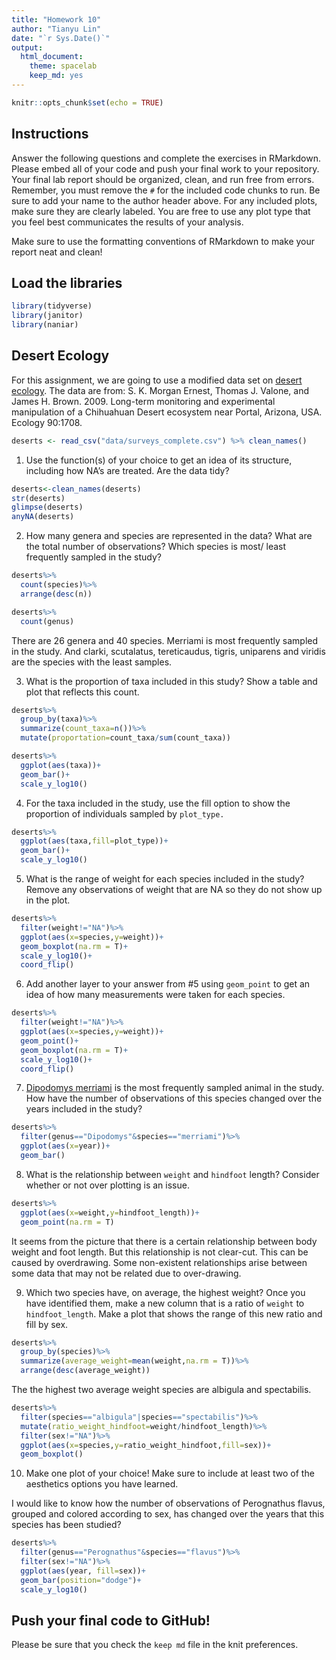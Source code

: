 ```yaml
---
title: "Homework 10"
author: "Tianyu Lin"
date: "`r Sys.Date()`"
output:
  html_document: 
    theme: spacelab
    keep_md: yes
---
```


```r
knitr::opts_chunk$set(echo = TRUE)
```

## Instructions
Answer the following questions and complete the exercises in RMarkdown. Please embed all of your code and push your final work to your repository. Your final lab report should be organized, clean, and run free from errors. Remember, you must remove the `#` for the included code chunks to run. Be sure to add your name to the author header above. For any included plots, make sure they are clearly labeled. You are free to use any plot type that you feel best communicates the results of your analysis.  

Make sure to use the formatting conventions of RMarkdown to make your report neat and clean!  

## Load the libraries
```r
library(tidyverse)
library(janitor)
library(naniar)
``` 

## Desert Ecology
For this assignment, we are going to use a modified data set on [desert ecology](http://esapubs.org/archive/ecol/E090/118/). The data are from: S. K. Morgan Ernest, Thomas J. Valone, and James H. Brown. 2009. Long-term monitoring and experimental manipulation of a Chihuahuan Desert ecosystem near Portal, Arizona, USA. Ecology 90:1708.
```r
deserts <- read_csv("data/surveys_complete.csv") %>% clean_names()
```

1. Use the function(s) of your choice to get an idea of its structure, including how NA's are treated. Are the data tidy?  
```r
deserts<-clean_names(deserts)
str(deserts)
glimpse(deserts)
anyNA(deserts)
```

2. How many genera and species are represented in the data? What are the total number of observations? Which species is most/ least frequently sampled in the study?
```r
deserts%>%
  count(species)%>%
  arrange(desc(n))
```

```r
deserts%>%
  count(genus)
```

There are 26 genera and 40 species. Merriami is most frequently sampled in the study. And clarki, scutalatus, tereticaudus, tigris, uniparens and viridis are the species with the least samples.

3. What is the proportion of taxa included in this study? Show a table and plot that reflects this count.
```r
deserts%>%
  group_by(taxa)%>%
  summarize(count_taxa=n())%>%
  mutate(proportation=count_taxa/sum(count_taxa))
```

```r
deserts%>%
  ggplot(aes(taxa))+
  geom_bar()+
  scale_y_log10()
```

4. For the taxa included in the study, use the fill option to show the proportion of individuals sampled by `plot_type.`
```r
deserts%>%
  ggplot(aes(taxa,fill=plot_type))+
  geom_bar()+
  scale_y_log10()
```

5. What is the range of weight for each species included in the study? Remove any observations of weight that are NA so they do not show up in the plot.
```r
deserts%>%
  filter(weight!="NA")%>%
  ggplot(aes(x=species,y=weight))+
  geom_boxplot(na.rm = T)+
  scale_y_log10()+
  coord_flip()
```

6. Add another layer to your answer from #5 using `geom_point` to get an idea of how many measurements were taken for each species.
```r
deserts%>%
  filter(weight!="NA")%>%
  ggplot(aes(x=species,y=weight))+
  geom_point()+
  geom_boxplot(na.rm = T)+
  scale_y_log10()+
  coord_flip()
```

7. [Dipodomys merriami](https://en.wikipedia.org/wiki/Merriam's_kangaroo_rat) is the most frequently sampled animal in the study. How have the number of observations of this species changed over the years included in the study?
```r
deserts%>%
  filter(genus=="Dipodomys"&species=="merriami")%>%
  ggplot(aes(x=year))+
  geom_bar()
```

8. What is the relationship between `weight` and `hindfoot` length? Consider whether or not over plotting is an issue.
```r
deserts%>%
  ggplot(aes(x=weight,y=hindfoot_length))+
  geom_point(na.rm = T)
```

It seems from the picture that there is a certain relationship between body weight and foot length. But this relationship is not clear-cut. This can be caused by overdrawing. Some non-existent relationships arise between some data that may not be related due to over-drawing.

9. Which two species have, on average, the highest weight? Once you have identified them, make a new column that is a ratio of `weight` to `hindfoot_length`. Make a plot that shows the range of this new ratio and fill by sex.
```r
deserts%>%
  group_by(species)%>%
  summarize(average_weight=mean(weight,na.rm = T))%>%
  arrange(desc(average_weight))
```

The the highest two average weight species are albigula and spectabilis.

```r
deserts%>%
  filter(species=="albigula"|species=="spectabilis")%>%
  mutate(ratio_weight_hindfoot=weight/hindfoot_length)%>%
  filter(sex!="NA")%>%
  ggplot(aes(x=species,y=ratio_weight_hindfoot,fill=sex))+
  geom_boxplot()
```

10. Make one plot of your choice! Make sure to include at least two of the aesthetics options you have learned.

I would like to know how the number of observations of Perognathus flavus, grouped and colored according to sex, has changed over the years that this species has been studied?
```r
deserts%>%
  filter(genus=="Perognathus"&species=="flavus")%>%
  filter(sex!="NA")%>%
  ggplot(aes(year, fill=sex))+
  geom_bar(position="dodge")+
  scale_y_log10()
```

## Push your final code to GitHub!
Please be sure that you check the `keep md` file in the knit preferences. 